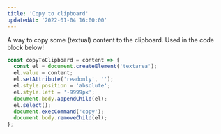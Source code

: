 ```yaml
---
title: 'Copy to clipboard'
updatedAt: '2022-01-04 16:00:00'
---
```


A way to copy some (textual) content to the clipboard. Used in the code block below!

```javascript
const copyToClipboard = content => {
  const el = document.createElement('textarea');
  el.value = content;
  el.setAttribute('readonly', '');
  el.style.position = 'absolute';
  el.style.left = '-9999px';
  document.body.appendChild(el);
  el.select();
  document.execCommand('copy');
  document.body.removeChild(el);
};
```
